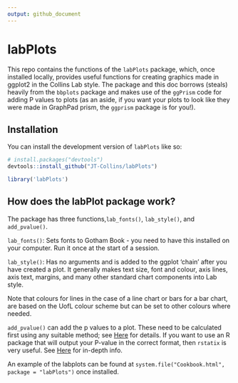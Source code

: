 ```yaml
---
output: github_document
---
```


# labPlots

This repo contains the functions of the `labPlots` package, which, once installed locally, provides useful functions for creating graphics made in ggplot2 in the Collins Lab style. The package and this doc borrows (steals) heavily from the `bbplots` package and makes use of the `ggPrism` code for adding P values to plots (as an aside, if you want your plots to look like they were made in GraphPad prism, the `ggprism` package is for you!).

## Installation

You can install the development version of `labPlots` like so:

``` r
# install.packages("devtools")
devtools::install_github("JT-Collins/labPlots")

library('labPlots')
```

## How does the labPlot package work?

The package has three functions,`lab_fonts()`,  `lab_style()`,  and `add_pvalue()`.

`lab_fonts()`: Sets fonts to Gotham Book - you need to have this installed on your computer. Run it once at the start of a session.

`lab_style()`: Has no arguments and is added to the ggplot ‘chain’ after you have created a plot. It generally makes text size, font and colour, axis lines, axis text, margins, and many other standard chart components into Lab style.

Note that colours for lines in the case of a line chart or bars for a bar chart, are based on the UofL colour scheme but can be set to other colours where needed.

`add_pvalue()` can add the p values to a plot. These need to be calculated first using any suitable method; see [Here](https://csdaw.github.io/ggprism/articles/pvalues.html) for details. If you want to use an R package that will output your P-value in the correct format, then `rstatix` is very useful. See  [Here](https://github.com/kassambara/rstatix) for in-depth info.

An example of the labplots can be found at `system.file("Cookbook.html", package = "labPlots")` once installed.
